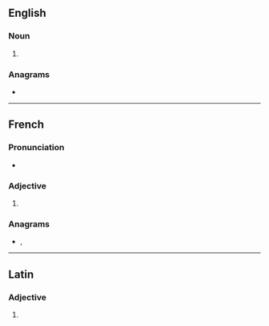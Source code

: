 {{also|útiles}}
==English==

===Noun===
{{head|en|noun form}}

# {{plural of|en|utile}}

===Anagrams===
* {{anagrams|en|a=eilstu|Iseult|Lieuts.|Suliet|lustie|sutile|tuiles}}

----

==French==

===Pronunciation===
* {{audio|fr|LL-Q150 (fra)-Lyokoï-utiles.wav|Audio}}

===Adjective===
{{head|fr|adjective form}}

# {{plural of|fr|utile}}

===Anagrams===
* {{l|fr|Iseult}}, {{l|fr|tuiles}}

----

==Latin==

===Adjective===
{{la-adj-form|ūtilēs}}

# {{inflection of|la|ūtilis||nom//acc//voc|m//f|p}}